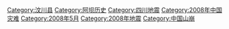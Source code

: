 {{Commonscat|2008 Sichuan earthquake|{{PAGENAME}}}}
{{Wikinews|2008年四川地震}}
{{Catmore}}

[[Category:汶川县|Category:汶川县]]
[[Category:阿坝历史|Category:阿坝历史]]
[[Category:四川地震|Category:四川地震]]
[[Category:2008年中国灾难|Category:2008年中国灾难]]
[[Category:2008年5月|Category:2008年5月]]
[[Category:2008年地震|Category:2008年地震]]
[[Category:中国山崩|Category:中国山崩]]